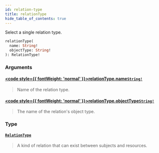 ```yaml
---
id: relation-type
title: relationType
hide_table_of_contents: true
---
```








Select a single relation type.

```graphql
relationType(
  name: String!
  objectType: String!
): RelationType!
```


### Arguments

#### [<code style={{ fontWeight: 'normal' }}>relationType.<b>name</b></code>](#)<Bullet />[`String!`](/docs/v1/directory-api-reference/schema/common/scalars/string) <Badge class="secondary" text="non-null"/> <Badge class="secondary" text="scalar"/> <Badge class="secondary" text="common"/>
> Name of the relation type.
> 

#### [<code style={{ fontWeight: 'normal' }}>relationType.<b>objectType</b></code>](#)<Bullet />[`String!`](/docs/v1/directory-api-reference/schema/common/scalars/string) <Badge class="secondary" text="non-null"/> <Badge class="secondary" text="scalar"/> <Badge class="secondary" text="common"/>
> The name of the relation's object type.
> 

### Type

#### [`RelationType`](/docs/v1/directory-api-reference/schema/relation-types/objects/relation-type) <Badge class="secondary" text="object"/> <Badge class="secondary" text="relation-types"/>
> A kind of relation that can exist between subjects and resources.
> 





